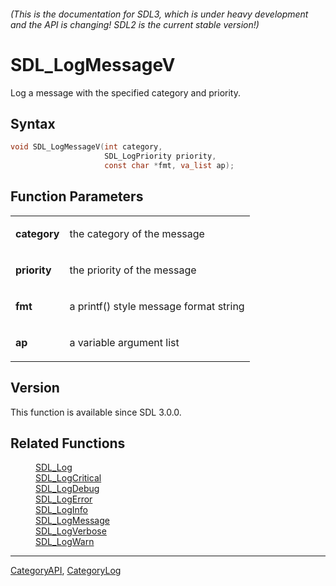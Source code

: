 ====== (This is the documentation for SDL3, which is under heavy development and the API is changing! SDL2 is the current stable version!) ======
= SDL_LogMessageV =

Log a message with the specified category and priority.

== Syntax ==

<syntaxhighlight lang='c'>
void SDL_LogMessageV(int category,
                     SDL_LogPriority priority,
                     const char *fmt, va_list ap);
</syntaxhighlight>

== Function Parameters ==

{|
|'''category'''
|the category of the message
|-
|'''priority'''
|the priority of the message
|-
|'''fmt'''
|a printf() style message format string
|-
|'''ap'''
|a variable argument list
|}

== Version ==

This function is available since SDL 3.0.0.

== Related Functions ==

:[[SDL_Log]]
:[[SDL_LogCritical]]
:[[SDL_LogDebug]]
:[[SDL_LogError]]
:[[SDL_LogInfo]]
:[[SDL_LogMessage]]
:[[SDL_LogVerbose]]
:[[SDL_LogWarn]]

----
[[CategoryAPI]], [[CategoryLog]]


